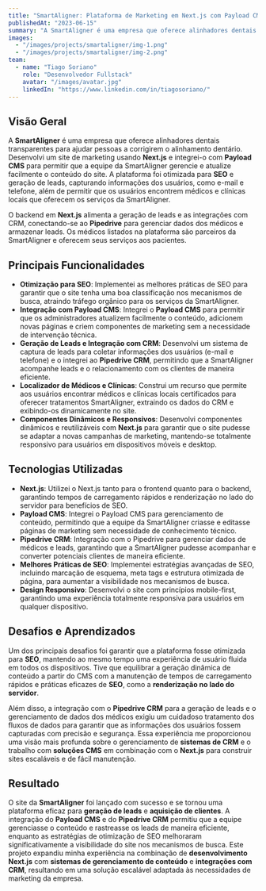 ```yaml
---
title: "SmartAligner: Plataforma de Marketing em Next.js com Payload CMS"
publishedAt: "2023-06-15"
summary: "A SmartAligner é uma empresa que oferece alinhadores dentais transparentes. Desenvolvi um site em Next.js integrado com Payload CMS, otimizado para SEO e geração de leads, permitindo que os usuários encontrem médicos e clínicas locais."
images:
  - "/images/projects/smartaligner/img-1.png"
  - "/images/projects/smartaligner/img-2.png"
team:
  - name: "Tiago Soriano"
    role: "Desenvolvedor Fullstack"
    avatar: "/images/avatar.jpg"
    linkedIn: "https://www.linkedin.com/in/tiagosoriano/"
---
```


## Visão Geral

A **SmartAligner** é uma empresa que oferece alinhadores dentais transparentes para ajudar pessoas a corrigirem o alinhamento dentário. Desenvolvi um site de marketing usando **Next.js** e integrei-o com **Payload CMS** para permitir que a equipe da SmartAligner gerencie e atualize facilmente o conteúdo do site. A plataforma foi otimizada para **SEO** e geração de leads, capturando informações dos usuários, como e-mail e telefone, além de permitir que os usuários encontrem médicos e clínicas locais que oferecem os serviços da SmartAligner.

O backend em **Next.js** alimenta a geração de leads e as integrações com CRM, conectando-se ao **Pipedrive** para gerenciar dados dos médicos e armazenar leads. Os médicos listados na plataforma são parceiros da SmartAligner e oferecem seus serviços aos pacientes.

## Principais Funcionalidades

- **Otimização para SEO**: Implementei as melhores práticas de SEO para garantir que o site tenha uma boa classificação nos mecanismos de busca, atraindo tráfego orgânico para os serviços da SmartAligner.
- **Integração com Payload CMS**: Integrei o **Payload CMS** para permitir que os administradores atualizem facilmente o conteúdo, adicionem novas páginas e criem componentes de marketing sem a necessidade de intervenção técnica.
- **Geração de Leads e Integração com CRM**: Desenvolvi um sistema de captura de leads para coletar informações dos usuários (e-mail e telefone) e o integrei ao **Pipedrive CRM**, permitindo que a SmartAligner acompanhe leads e o relacionamento com os clientes de maneira eficiente.
- **Localizador de Médicos e Clínicas**: Construi um recurso que permite aos usuários encontrar médicos e clínicas locais certificados para oferecer tratamentos SmartAligner, extraindo os dados do CRM e exibindo-os dinamicamente no site.
- **Componentes Dinâmicos e Responsivos**: Desenvolvi componentes dinâmicos e reutilizáveis com **Next.js** para garantir que o site pudesse se adaptar a novas campanhas de marketing, mantendo-se totalmente responsivo para usuários em dispositivos móveis e desktop.

## Tecnologias Utilizadas

- **Next.js**: Utilizei o Next.js tanto para o frontend quanto para o backend, garantindo tempos de carregamento rápidos e renderização no lado do servidor para benefícios de SEO.
- **Payload CMS**: Integrei o Payload CMS para gerenciamento de conteúdo, permitindo que a equipe da SmartAligner criasse e editasse páginas de marketing sem necessidade de conhecimento técnico.
- **Pipedrive CRM**: Integração com o Pipedrive para gerenciar dados de médicos e leads, garantindo que a SmartAligner pudesse acompanhar e converter potenciais clientes de maneira eficiente.
- **Melhores Práticas de SEO**: Implementei estratégias avançadas de SEO, incluindo marcação de esquema, meta tags e estrutura otimizada de página, para aumentar a visibilidade nos mecanismos de busca.
- **Design Responsivo**: Desenvolvi o site com princípios mobile-first, garantindo uma experiência totalmente responsiva para usuários em qualquer dispositivo.

## Desafios e Aprendizados

Um dos principais desafios foi garantir que a plataforma fosse otimizada para **SEO**, mantendo ao mesmo tempo uma experiência de usuário fluida em todos os dispositivos. Tive que equilibrar a geração dinâmica de conteúdo a partir do CMS com a manutenção de tempos de carregamento rápidos e práticas eficazes de **SEO**, como a **renderização no lado do servidor**.

Além disso, a integração com o **Pipedrive CRM** para a geração de leads e o gerenciamento de dados dos médicos exigiu um cuidadoso tratamento dos fluxos de dados para garantir que as informações dos usuários fossem capturadas com precisão e segurança. Essa experiência me proporcionou uma visão mais profunda sobre o gerenciamento de **sistemas de CRM** e o trabalho com **soluções CMS** em combinação com o **Next.js** para construir sites escaláveis e de fácil manutenção.

## Resultado

O site da **SmartAligner** foi lançado com sucesso e se tornou uma plataforma eficaz para **geração de leads** e **aquisição de clientes**. A integração do **Payload CMS** e do **Pipedrive CRM** permitiu que a equipe gerenciasse o conteúdo e rastreasse os leads de maneira eficiente, enquanto as estratégias de otimização de SEO melhoraram significativamente a visibilidade do site nos mecanismos de busca. Este projeto expandiu minha experiência na combinação de **desenvolvimento Next.js** com **sistemas de gerenciamento de conteúdo** e **integrações com CRM**, resultando em uma solução escalável adaptada às necessidades de marketing da empresa.

